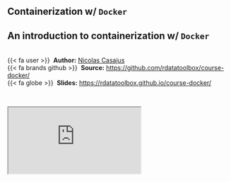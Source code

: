 ## Containerization w/ `Docker` {.unnumbered}


::: {.callout-note icon=true appearance="simple"}
## An introduction to containerization w/ `Docker`

<br />
{{< fa user >}} &nbsp;**Author:** [Nicolas Casajus](https://nicolascasajus.fr/)<br/>
{{< fa brands github >}} &nbsp;**Source:** <https://github.com/rdatatoolbox/course-docker/><br/>
{{< fa globe >}} &nbsp;**Slides:** <https://rdatatoolbox.github.io/course-docker/>
:::


<br />

<div class="container">
  <iframe class="responsive-iframe" src="https://rdatatoolbox.github.io/course-docker"></iframe>
</div> 
